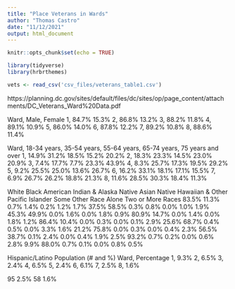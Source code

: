 ```yaml
---
title: "Place Veterans in Wards"
author: "Thomas Castro"
date: "11/12/2021"
output: html_document
---
```


```r
knitr::opts_chunk$set(echo = TRUE)

library(tidyverse)
library(hrbrthemes)

```

```r

vets <- read_csv('csv_files/veterans_table1.csv')

```
https://planning.dc.gov/sites/default/files/dc/sites/op/page_content/attachments/DC_Veterans_Ward%20Data.pdf


Ward, Male, Female
1, 84.7% 15.3%
2, 86.8% 13.2%
3, 88.2% 11.8%
4, 89.1% 10.9%
5, 86.0% 14.0%
6, 87.8% 12.2%
7, 89.2% 10.8%
8, 88.6% 11.4%


Ward, 18-34 years, 35-54 years, 55-64 years, 65-74 years, 75 years and over
1, 14.9% 31.2% 18.5% 15.2% 20.2%
2, 18.3% 23.3% 14.5% 23.0% 20.9%
3, 7.4% 17.7% 7.7% 23.3% 43.9%
4, 8.3% 25.7% 17.3% 19.5% 29.2%
5, 9.2% 25.5% 25.0% 13.6% 26.7%
6, 16.2% 33.1% 18.1% 17.1% 15.5%
7, 6.9% 26.7% 26.2% 18.8% 21.3%
8, 11.6% 28.5% 30.3% 18.4% 11.3%

White
Black
American Indian & Alaska Native
Asian
Native Hawaiian & Other Pacific Islander Some Other Race Alone Two or More Races
83.5% 11.3%
0.7% 1.4%
0.2% 1.2% 1.7%
37.5% 58.5%
0.3% 0.8%
0.0% 1.0% 1.9%
45.3% 49.9%
0.0% 1.6%
0.0% 1.8% 0.9%
80.9% 14.7%
0.0% 1.4%
0.0% 1.8% 1.2%
86.4% 10.4%
0.0% 0.3%
0.0% 0.1% 2.9%
25.6% 68.7%
0.4% 0.5%
0.0% 3.3% 1.6%
21.2% 75.8%
0.0% 0.3%
0.0% 0.4% 2.3%
56.5% 38.7%
0.1% 2.4%
0.0% 0.4% 1.9%
2.5% 93.2%
0.7% 0.2%
0.0% 0.6% 2.8%
9.9% 88.0%
0.7% 0.1%
0.0% 0.8% 0.5%



Hispanic/Latino Population (# and %)
Ward, Percentage
1, 9.3%
2, 6.5%
3, 2.4%
4, 6.5%
5, 2.4%
6, 6.1%
7, 2.5%
8, 1.6%




95 2.5%
58 1.6%